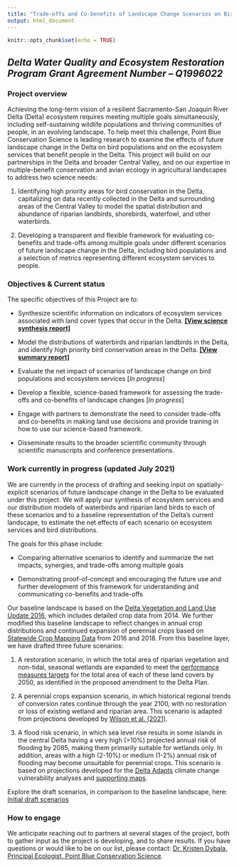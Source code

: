 ```yaml
---
title: "Trade-offs and Co-benefits of Landscape Change Scenarios on Bird Communities and Ecosystem Services in the Sacramento-San Joaquin River Delta"
output: html_document
---
```


```r
knitr::opts_chunk$set(echo = TRUE)
```

## *Delta Water Quality and Ecosystem Restoration Program Grant Agreement Number – Q1996022*


### Project overview

Achieving the long-term vision of a resilient Sacramento-San Joaquin River Delta (Delta) 
ecosystem requires meeting multiple goals simultaneously, including self-sustaining wildlife populations and thriving communities of people, in an evolving landscape. To help meet this challenge, Point Blue Conservation Science is leading research to examine the effects of future landscape change in the Delta on bird populations and on the ecosystem services that benefit people in the Delta. This project will build on our partnerships in the Delta and broader Central Valley, and on our expertise in multiple-benefit conservation and avian ecology in 
agricultural landscapes to address two science needs: 

1) Identifying high priority areas for bird conservation in the Delta, capitalizing on data recently collected in the Delta and surrounding areas of the Central Valley to model the spatial distribution and abundance of riparian landbirds, shorebirds, waterfowl, and other waterbirds. 

2) Developing a transparent and flexible framework for evaluating co-benefits and trade-offs among multiple goals under different scenarios of future landscape change in the Delta, including bird populations and a selection of metrics representing different ecosystem services to people.


### Objectives & Current status

The specific objectives of this Project are to: 

* Synthesize scientific information on indicators of ecosystem services associated with land cover types that occur in the Delta. **[[View science synthesis report]](http://www.prbo.org/refs/files/12650_PetersonCA2020.pdf)** 

* Model the distributions of waterbirds and riparian landbirds in the Delta, and identify high priority bird conservation areas in the Delta. **[[View summary report]](http://www.prbo.org/refs/files/12713_DybalaKE2021.pdf)**

* Evaluate the net impact of scenarios of landscape change on bird populations and 
ecosystem services [*In progress*]

* Develop a flexible, science-based framework for assessing the trade-offs and co-benefits 
of landscape changes [*In progress*]

* Engage with partners to demonstrate the need to consider trade-offs and co-benefits in making land use decisions and provide training in how to use our science-based framework.

* Disseminate results to the broader scientific community through scientific manuscripts and conference presentations.


### Work currently in progress (updated July 2021)

We are currently in the process of drafting and seeking input on spatially-explicit scenarios of future landscape change in the Delta to be evaluated under this project. We will apply our synthesis of ecosystem services and our distribution models of waterbirds and riparian land birds to each of these scenarios and to a baseline representation of the Delta's current landscape, to estimate the net effects of each scenario on ecosystem services and bird distributions.

The goals for this phase include:  

* Comparing alternative scenarios to identify and summarize the net impacts, synergies, and trade-offs among multiple goals  

* Demonstrating proof-of-concept and encouraging the future use and further development of this framework for understanding and communicating co-benefits and trade-offs

Our baseline landscape is based on the [Delta Vegetation and Land Use Update 2016](https://map.dfg.ca.gov/metadata/ds2855.html), which includes detailed crop data from 2014. We further modified this baseline landscape to reflect changes in annual crop distributions and continued expansion of perennial crops based on [Statewide Crop Mapping Data](https://data.cnra.ca.gov/dataset/statewide-crop-mapping) from 2016 and 2018. From this baseline layer, we have drafted three future scenarios: 

1) A restoration scenario, in which the total area of riparian vegetation and non-tidal, seasonal wetlands are expanded to meet the [performance measures targets](https://deltacouncil.ca.gov/pdf/delta-plan/2020-04-15-draft-ch-04-pm-4-16.pdf) for the total area of each of these land covers by 2050, as identified in the proposed amendment to the Delta Plan.

2) A perennial crops expansion scenario, in which historical regional trends of conversion rates continue through the year 2100, with no restoration or loss of existing wetland and riparian area. This scenario is adapted from projections developed by [Wilson et al. (2021)](https://www.sciencebase.gov/catalog/item/6042c93fd34eb1203119dcaa).

3) A flood risk scenario, in which sea level rise results in some islands in the central Delta having a very high (>10%) projected annual risk of flooding by 2085, making them primarily suitable for wetlands only. In addition, areas with a high (2-10%) or medium (1-2%) annual risk of flooding may become unsuitable for perennial crops. This scenario is based on projections developed for the [Delta Adapts](https://deltacouncil.ca.gov/delta-plan/climate-change) climate change vulnerability analyses and [supporting maps](https://deltascience.shinyapps.io/delta_flood_map/).

Explore the draft scenarios, in comparison to the baseline landscape, here: [Initial draft scenarios](draft_scenarios.html)


### How to engage

We anticipate reaching out to partners at several stages of the project, both to gather input as the project is developing, and to share results. If you have questions or would like to be on our list, please contact: [Dr. Kristen Dybala, Principal Ecologist, Point Blue Conservation Science](mailto:kdybala@pointblue.org).





